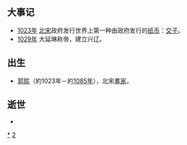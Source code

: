 {{unreferenced|time=2018-09-17T04:06:00+00:00}}
{{DecadeTOC|1020}}
== 大事记 ==
* [[1023年|1023年]] [[北宋|北宋]]政府发行世界上第一种由政府发行的[[纸币|纸币]]：[[交子|交子]]。
* [[1029年|1029年]] 大延琳称帝，建立兴辽。

== 出生 ==
* [[郭熙|郭熙]]（約1023年－約[[1085年|1085年]]），北宋[[畫家|畫家]]，

== 逝世 ==
*

{{世紀|11}}

[[Category:1020年代|*]]
[[Category:11世纪各年代|2]]